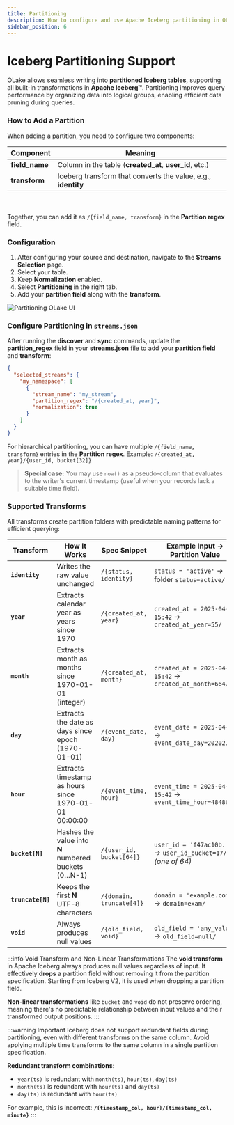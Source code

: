 ```yaml
---
title: Partitioning
description: How to configure and use Apache Iceberg partitioning in OLake's Iceberg writer, with clear examples and links to upstream docs.
sidebar_position: 6
---
```



<style>
{`
/* Consistent styling for docs */
.center-image {
  text-align: center;
  margin: 20px 0;
}
.center-image img {
  max-width: 100%;
  height: auto;
  display: block;
  margin: 0 auto;
}

.full-width-container {
  width: 100% !important;
  max-width: 100% !important;
}

.full-width-container img {
  width: 100% !important;
  max-width: 100% !important;
  height: auto;
}

.full-width-table {
  width: 100% !important;
  max-width: 100% !important;
  overflow-x: auto;
}

.full-width-table table {
  width: 100% !important;
  max-width: 100% !important;
  table-layout: auto;
  margin: 0 !important;
}

.full-width-table th,
.full-width-table td {
  padding: 8px 12px;
  word-wrap: break-word;
}

.markdown table {
  width: 100% !important;
  max-width: 100% !important;
  display: table !important;
}

.table-wrapper {
  width: 100% !important;
  max-width: 100% !important;
}

.full-width-table * {
  max-width: 100% !important;
}

div[class*="table"] table,
.markdown > table,
table {
  width: 100% !important;
  max-width: 100% !important;
}
`}
</style>

# Iceberg Partitioning Support

OLake allows seamless writing into **partitioned Iceberg tables**, supporting all built-in transformations in **Apache Iceberg™**. Partitioning improves query performance by organizing data into logical groups, enabling efficient data pruning during queries.

### How to Add a Partition

When adding a partition, you need to configure two components:

<div className="full-width-table">

| Component      | Meaning                                                            |
|----------------|--------------------------------------------------------------------|
| **field_name**   | Column in the table (**created_at**, **user_id**, etc.)            |
| **transform**    | Iceberg transform that converts the value, e.g., **identity**      |


</div>

<br></br>
Together, you can add it as `/{field_name, transform}` in the **Partition regex** field.

### Configuration

<Tabs>

<TabItem value="ui" label="OLake UI" default>

1. After configuring your source and destination, navigate to the **Streams Selection** page.
2. Select your table.
3. Keep **Normalization** enabled.
4. Select **Partitioning** in the right tab.
5. Add your **partition field** along with the **transform**.

<div className="center-image">

![Partitioning OLake UI](/img/docs/iceberg/partitioning-olake-ui.png)

</div>

</TabItem>

<TabItem value="cli" label="OLake CLI">

### Configure Partitioning in `streams.json`

After running the **discover** and **sync** commands, update the **partition_regex** field in your **streams.json** file to add your **partition field** and **transform**:

```json title="streams.json"
{
  "selected_streams": {
    "my_namespace": [
      {
        "stream_name": "my_stream",
        "partition_regex": "/{created_at, year}",
        "normalization": true
      }
    ]
  }
}
````

</TabItem>

</Tabs>

For hierarchical partitioning, you can have multiple `/{field_name, transform}` entries in the **Partition regex**.
Example: `/{created_at, year}/{user_id, bucket[32]}`

> **Special case:** You may use `now()` as a pseudo-column that evaluates to the writer's current timestamp (useful when your records lack a suitable time field).

### Supported Transforms

All transforms create partition folders with predictable naming patterns for efficient querying:

| Transform         | How It Works                                          | Spec Snippet             | Example Input → Partition Value                                |
| ----------------- | ----------------------------------------------------- | ------------------------ | -------------------------------------------------------------- |
| **`identity`**    | Writes the raw value unchanged                        | `/{status, identity}`    | `status = 'active'` → folder `status=active/`                  |
| **`year`**        | Extracts calendar year as years since 1970            | `/{created_at, year}`    | `created_at = 2025-04-24 15:42` → `created_at_year=55/`        |
| **`month`**       | Extracts month as months since 1970-01-01 (integer)   | `/{created_at, month}`   | `created_at = 2025-04-24 15:42` → `created_at_month=664/`      |
| **`day`**         | Extracts the date as days since epoch (1970-01-01)    | `/{event_date, day}`     | `event_date = 2025-04-24` → `event_date_day=20202/`            |
| **`hour`**        | Extracts timestamp as hours since 1970-01-01 00:00:00 | `/{event_time, hour}`    | `event_time = 2025-04-24 15:42` → `event_time_hour=484863/`    |
| **`bucket[N]`**   | Hashes the value into **N** numbered buckets (0…N-1)  | `/{user_id, bucket[64]}` | `user_id = 'f47ac10b...'` → `user_id_bucket=17/` *(one of 64)* |
| **`truncate[N]`** | Keeps the first **N** UTF-8 characters                | `/{domain, truncate[4]}` | `domain = 'example.com'` → `domain=exam/`                      |
| **`void`**        | Always produces null values                           | `/{old_field, void}`     | `old_field = 'any_value'` → `old_field=null/`                  |

:::info Void Transform and Non-Linear Transformations
The **void transform** in Apache Iceberg always produces null values regardless of input. It effectively **drops** a partition field without removing it from the partition specification. Starting from Iceberg V2, it is used when dropping a partition field.

**Non-linear transformations** like `bucket` and `void` do not preserve ordering, meaning there's no predictable relationship between input values and their transformed output positions.
:::

:::warning Important
Iceberg does not support redundant fields during partitioning, even with different transforms on the same column. Avoid applying multiple time transforms to the same column in a single partition specification.

**Redundant transform combinations:**

* `year(ts)` is redundant with `month(ts)`, `hour(ts)`, `day(ts)`
* `month(ts)` is redundant with `hour(ts)` and `day(ts)`
* `day(ts)` is redundant with `hour(ts)`

For example, this is incorrect: **`/{timestamp_col, hour}/{timestamp_col, minute}`**
:::
